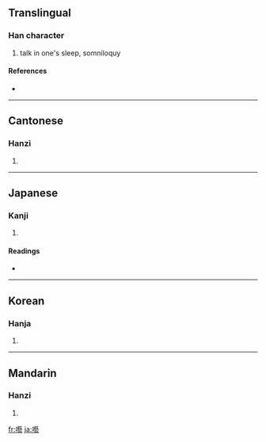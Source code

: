 {{see|呓}}
==Translingual==

===Han character===
{{Han char|rn=30|rad=口|as=19|sn=22|four=6403<sub>1</sub>|canj=口廿土戈 (RTGI)}}

# talk in one's sleep, somniloquy

====References====
* {{Han ref|kx=0215.100|dkj=04629|dj=0438.100|hdz=10705.130|uh=56C8|ud=22216|bh=C56D|bd=50541}}

----

==Cantonese==

===Hanzi===
{{yue-hanzi|jyut=|y=ngai6}}

# {{defn|Cantonese}}

----

==Japanese==

===Kanji===
{{ja-kanji|grade=|rs=口19}}

# {{defn|Japanese}}

====Readings====
* {{ja-readings|on=[[げい]] (gei)|kun=[[ねごと]] (negoto)}}

----

==Korean==

===Hanja===
{{ko-hanja|hangeul=예|rv=ye|mr=ye}}

# {{defn|Korean}}

----

==Mandarin==

===Hanzi===
{{cmn-hanzi|sim=呓|pin=[[yì]] ([[yi4]])|wg=i<sup>4</sup>}}

# {{defn|Mandarin}}

[[fr:囈]]
[[ja:囈]]